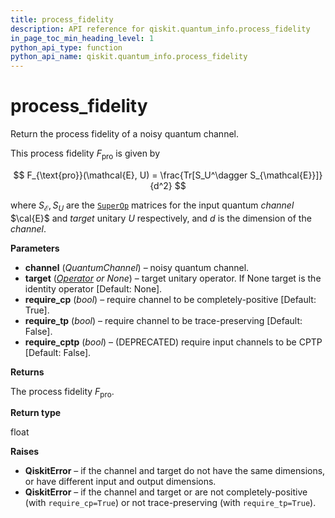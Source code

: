 ```yaml
---
title: process_fidelity
description: API reference for qiskit.quantum_info.process_fidelity
in_page_toc_min_heading_level: 1
python_api_type: function
python_api_name: qiskit.quantum_info.process_fidelity
---
```


# process\_fidelity

<Function id="qiskit.quantum_info.process_fidelity" name="process_fidelity" isDedicatedPage={true} github="https://github.com/qiskit/qiskit/tree/stable/0.14/qiskit/quantum_info/operators/measures.py" signature="process_fidelity(channel, target=None, require_cp=True, require_tp=False, require_cptp=False)">
  Return the process fidelity of a noisy quantum channel.

  This process fidelity $F_{\text{pro}}$ is given by

$$
F_{\text{pro}}(\mathcal{E}, U)
= \frac{Tr[S_U^\dagger S_{\mathcal{E}}]}{d^2}
$$

  where $S_{\mathcal{E}}, S_{U}$ are the [`SuperOp`](qiskit.quantum_info.SuperOp "qiskit.quantum_info.SuperOp") matrices for the input quantum *channel* $\cal{E}$ and *target* unitary $U$ respectively, and $d$ is the dimension of the *channel*.

  **Parameters**

  *   **channel** (*QuantumChannel*) – noisy quantum channel.
  *   **target** ([*Operator*](qiskit.quantum_info.Operator "qiskit.quantum_info.Operator") *or None*) – target unitary operator. If None target is the identity operator \[Default: None].
  *   **require\_cp** (*bool*) – require channel to be completely-positive \[Default: True].
  *   **require\_tp** (*bool*) – require channel to be trace-preserving \[Default: False].
  *   **require\_cptp** (*bool*) – (DEPRECATED) require input channels to be CPTP \[Default: False].

  **Returns**

  The process fidelity $F_{\text{pro}}$.

  **Return type**

  float

  **Raises**

  *   **QiskitError** – if the channel and target do not have the same dimensions, or have different input and output dimensions.
  *   **QiskitError** – if the channel and target or are not completely-positive (with `require_cp=True`) or not trace-preserving (with `require_tp=True`).
</Function>

